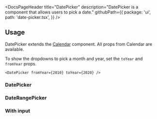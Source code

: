 <DocsPageHeader
	title="DatePicker"
	description="DatePicker is a component that allows users to pick a date."
	githubPath={{
		package: 'ui',
		path: 'date-picker.tsx',
	}}
/>

<ComponentExample src="/src/app/docs/components/date-picker/example/default.tsx">
	<DatePickerExample />
</ComponentExample>

## Usage

DatePicker extends the [Calendar](/calendar) component. All props from Calendar
are available.

To show the dropdowns to pick a month and year, set the `toYear` and `fromYear`
props.

```tsx
<DatePicker fromYear={2010} toYear={2020} />
```

### DatePicker

### DateRangePicker

<ComponentExample src="/src/app/docs/components/date-picker/example/date-range-picker.tsx">
	<DateRangePickerExample />
</ComponentExample>

### With input

<ComponentExample src="/src/app/docs/components/date-picker/example/with-input.tsx">
	<DatePickerWithInputExample />
</ComponentExample>
